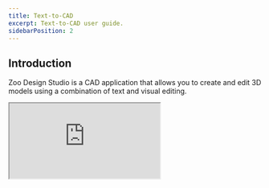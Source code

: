 ```yaml
---
title: Text-to-CAD
excerpt: Text-to-CAD user guide.
sidebarPosition: 2
---
```


## Introduction

Zoo Design Studio is a CAD application that allows you to create and edit 3D models using a combination of text and visual editing.

<div style={{ maxWidth: '800px', margin: '0 auto' }}>
    <div
        style={{ position: 'relative', width: '100%', paddingBottom: '56.25%' }}
    >
        <iframe
            src="https://www.youtube.com/embed/giU5sSwf6sU"
            allowfullscreen="allowfullscreen"
            mozallowfullscreen="mozallowfullscreen"
            msallowfullscreen="msallowfullscreen"
            oallowfullscreen="oallowfullscreen"
            webkitallowfullscreen="webkitallowfullscreen"
            style={{
                position: 'absolute',
                top: 0,
                left: 0,
                width: '100%',
                height: '100%',
            }}
        />
    </div>
</div>
